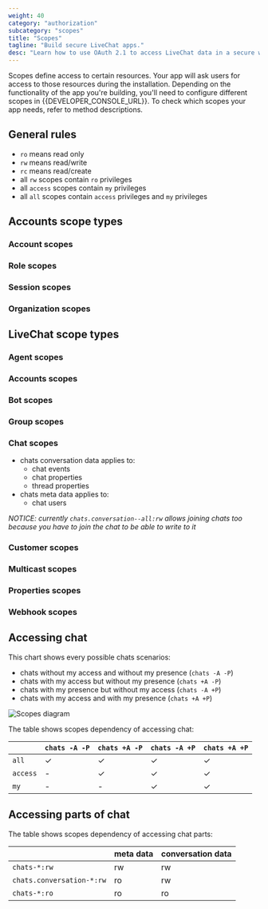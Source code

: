 ```yaml
---
weight: 40
category: "authorization"
subcategory: "scopes"
title: "Scopes"
tagline: "Build secure LiveChat apps."
desc: "Learn how to use OAuth 2.1 to access LiveChat data in a secure way."
---
```


Scopes define access to certain resources. Your app will ask users for access to those resources during the installation. Depending on the functionality of the app you're building, you'll need to configure different scopes in {{DEVELOPER_CONSOLE_URL}}. To check which scopes your app needs, refer to method descriptions.

## General rules

- `ro` means read only
- `rw` means read/write
- `rc` means read/create
- all `rw` scopes contain `ro` privileges
- all `access` scopes contain `my` privileges
- all `all` scopes contain `access` privileges and `my` privileges

## Accounts scope types

### Account scopes

<Scopes scopes="accounts--my:ro,accounts--my:rw,accounts--all:ro,accounts--all:rw,accounts--all:rc" />

### Role scopes

<Scopes scopes="accounts.roles--all:ro,accounts.roles--all:rw" />

### Session scopes

<Scopes scopes="sessions--my:ro,sessions--my:rw" />

### Organization scopes

<Scopes scopes="organization--my:rw" />

## LiveChat scope types

### Agent scopes

<Scopes scopes="agents--my:rw,agents--my:ro,agents--all:rw,agents--all:ro,access_rules:ro,access_rules:rw" />

### Accounts scopes

<Scopes scopes="accounts--all:rc" />

### Bot scopes

<Scopes scopes="agents-bot--my:ro,agents-bot--my:rw,agents-bot--all:ro,agents-bot--all:rw" />

### Group scopes

<Scopes scopes="groups--my:rw,groups--my:ro,groups--all:rw,groups--all:ro" />

### Chat scopes

<Scopes scopes="chats--all:ro,chats--access:ro,chats--my:ro,chats.conversation--all:rw,chats.conversation--access:rw,chats.conversation--my:rw,chats--all:rw,chats--access:rw,chats--my:rw" />

- chats conversation data applies to:
  - chat events
  - chat properties
  - thread properties
- chats meta data applies to:
  - chat users

_NOTICE: currently `chats.conversation--all:rw` allows joining chats too because you have to join the chat to be able to write to it_

### Customer scopes

<Scopes scopes="customers.ban:rw,customers:own,customers:ro,customers:rw" />

### Multicast scopes

<Scopes scopes="multicast:rw" />

### Properties scopes

<Scopes scopes="properties--my:ro,properties--my:rw,properties--all:ro,properties--configuration:rw" />

### Webhook scopes

<Scopes scopes="webhooks--my:ro,webhooks--my:rw,webhooks--all:ro,webhooks--all:rw,webhooks.state:ro,webhooks.state:rw,webhooks.configuration:rw" />

## Accessing chat

This chart shows every possible chats scenarios:

- chats without my access and without my presence (`chats -A -P`)
- chats with my access but without my presence (`chats +A -P`)
- chats with my presence but without my access (`chats -A +P`)
- chats with my access and with my presence (`chats +A +P`)

![Scopes diagram](/images/authorization/livechat-scopes-diagram.png)

The table shows scopes dependency of accessing chat:

|          | `chats -A -P` | `chats +A -P` | `chats -A +P` | `chats +A +P` |
| -------- | ------------- | ------------- | ------------- | ------------- |
| `all`    | ✓             | ✓             | ✓             | ✓             |
| `access` | -             | ✓             | ✓             | ✓             |
| `my`     | -             | -             | ✓             | ✓             |

## Accessing parts of chat

The table shows scopes dependency of accessing chat parts:

|                           | meta data | conversation data |
| ------------------------- | --------- | ----------------- |
| `chats-*:rw`              | rw        | rw                |
| `chats.conversation-*:rw` | ro        | rw                |
| `chats-*:ro`              | ro        | ro                |
